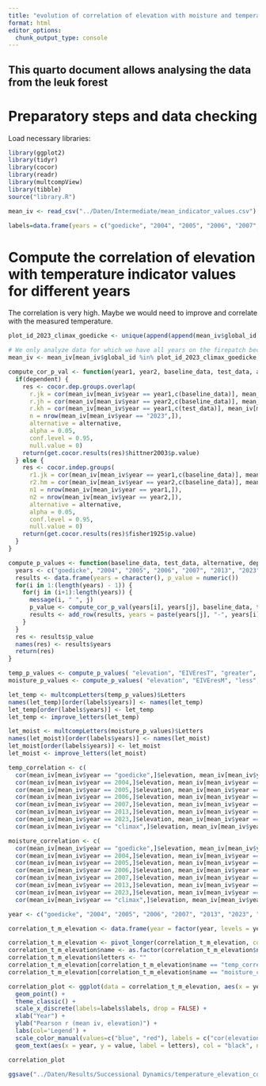 ```yaml
---
title: "evolution of correlation of elevation with moisture and temperature over time"
format: html
editor_options: 
  chunk_output_type: console
---
```


## This quarto document allows analysing the data from the leuk forest

# Preparatory steps and data checking

Load necessary libraries:
```r
library(ggplot2)
library(tidyr)
library(cocor)
library(readr)
library(multcompView)
library(tibble)
source("library.R")
```


```r
mean_iv <- read_csv("../Daten/Intermediate/mean_indicator_values.csv")

labels=data.frame(years = c("goedicke", "2004", "2005", "2006", "2007", "2013", "2023", "climax"), labels = c("Before", "2004", "2005", "2006", "2007", "2013", "2023", "Intact"))
```

# Compute the correlation of elevation with temperature indicator values for different years

The correlation is very high. Maybe we would need to improve and correlate with the measured temperature.

```r
plot_id_2023_climax_goedicke <- unique(append(append(mean_iv$global_id[mean_iv$year == 2023], mean_iv$global_id[mean_iv$year == "climax"]), mean_iv$global_id[mean_iv$year == "goedicke"]))

# We only analyze data for which we have all years on the firepatch because there are better statistical tests if all the plots are common
mean_iv <- mean_iv[mean_iv$global_id %in% plot_id_2023_climax_goedicke,]

compute_cor_p_val <- function(year1, year2, baseline_data, test_data, alternative, dependent) {
  if(dependent) {
    res <- cocor.dep.groups.overlap(
      r.jk = cor(mean_iv[mean_iv$year == year1,c(baseline_data)], mean_iv[mean_iv$year == year1,c(test_data)])[1,1], 
      r.jh = cor(mean_iv[mean_iv$year == year2,c(baseline_data)], mean_iv[mean_iv$year == year2,c(test_data)])[1,1],
      r.kh = cor(mean_iv[mean_iv$year == year1,c(test_data)], mean_iv[mean_iv$year == year2,c(test_data)])[1,1],
      n = nrow(mean_iv[mean_iv$year == "2023",]), 
      alternative = alternative, 
      alpha = 0.05, 
      conf.level = 0.95, 
      null.value = 0)
    return(get.cocor.results(res)$hittner2003$p.value)
  } else {
    res <- cocor.indep.groups(
      r1.jk = cor(mean_iv[mean_iv$year == year1,c(baseline_data)], mean_iv[mean_iv$year == year1,c(test_data)])[1,1], 
      r2.hm = cor(mean_iv[mean_iv$year == year2,c(baseline_data)], mean_iv[mean_iv$year == year2,c(test_data)])[1,1],
      n1 = nrow(mean_iv[mean_iv$year == year1,]), 
      n2 = nrow(mean_iv[mean_iv$year == year2,]), 
      alternative = alternative, 
      alpha = 0.05, 
      conf.level = 0.95, 
      null.value = 0)
    return(get.cocor.results(res)$fisher1925$p.value)
  }
}

compute_p_values <- function(baseline_data, test_data, alternative, dependent) {
  years <- c("goedicke", "2004", "2005", "2006", "2007", "2013", "2023", "climax")
  results <- data.frame(years = character(), p_value = numeric())
  for(i in 1:(length(years) - 1)) {
    for(j in (i+1):length(years)) {
      message(i, " ", j)
      p_value <- compute_cor_p_val(years[i], years[j], baseline_data, test_data, alternative, (!years[i] %in% c("climax", "goedicke")) & (!years[j] %in% c("climax", "goedicke")) & dependent)
      results <- add_row(results, years = paste(years[j], "-", years[i], sep = ""), p_value = p_value)
    }
  }
  res <- results$p_value
  names(res) <- results$years
  return(res)
}

temp_p_values <- compute_p_values( "elevation", "EIVEresT", "greater", T)
moisture_p_values <- compute_p_values( "elevation", "EIVEresM", "less", T)

let_temp <- multcompLetters(temp_p_values)$Letters
names(let_temp)[order(labels$years)] <- names(let_temp)
let_temp[order(labels$years)] <- let_temp
let_temp <- improve_letters(let_temp)

let_moist <- multcompLetters(moisture_p_values)$Letters
names(let_moist)[order(labels$years)] <- names(let_moist)
let_moist[order(labels$years)] <- let_moist
let_moist <- improve_letters(let_moist)

temp_correlation <- c(
  cor(mean_iv[mean_iv$year == "goedicke",]$elevation, mean_iv[mean_iv$year == "goedicke",]$EIVEresT),
  cor(mean_iv[mean_iv$year == 2004,]$elevation, mean_iv[mean_iv$year == 2004,]$EIVEresT),
  cor(mean_iv[mean_iv$year == 2005,]$elevation, mean_iv[mean_iv$year == 2005,]$EIVEresT),
  cor(mean_iv[mean_iv$year == 2006,]$elevation, mean_iv[mean_iv$year == 2006,]$EIVEresT),
  cor(mean_iv[mean_iv$year == 2007,]$elevation, mean_iv[mean_iv$year == 2007,]$EIVEresT),
  cor(mean_iv[mean_iv$year == 2013,]$elevation, mean_iv[mean_iv$year == 2013,]$EIVEresT),
  cor(mean_iv[mean_iv$year == 2023,]$elevation, mean_iv[mean_iv$year == 2023,]$EIVEresT),
  cor(mean_iv[mean_iv$year == "climax",]$elevation, mean_iv[mean_iv$year == "climax",]$EIVEresT))

moisture_correlation <- c(
  cor(mean_iv[mean_iv$year == "goedicke",]$elevation, mean_iv[mean_iv$year == "goedicke",]$EIVEresM),
  cor(mean_iv[mean_iv$year == 2004,]$elevation, mean_iv[mean_iv$year == 2004,]$EIVEresM),
  cor(mean_iv[mean_iv$year == 2005,]$elevation, mean_iv[mean_iv$year == 2005,]$EIVEresM),
  cor(mean_iv[mean_iv$year == 2006,]$elevation, mean_iv[mean_iv$year == 2006,]$EIVEresM),
  cor(mean_iv[mean_iv$year == 2007,]$elevation, mean_iv[mean_iv$year == 2007,]$EIVEresM),
  cor(mean_iv[mean_iv$year == 2013,]$elevation, mean_iv[mean_iv$year == 2013,]$EIVEresM),
  cor(mean_iv[mean_iv$year == 2023,]$elevation, mean_iv[mean_iv$year == 2023,]$EIVEresM),
  cor(mean_iv[mean_iv$year == "climax",]$elevation, mean_iv[mean_iv$year == "climax",]$EIVEresM))

year <- c("goedicke", "2004", "2005", "2006", "2007", "2013", "2023", "climax")

correlation_t_m_elevation <- data.frame(year = factor(year, levels = year), temp_correlation = -temp_correlation, moisture_correlation = moisture_correlation)

correlation_t_m_elevation <- pivot_longer(correlation_t_m_elevation, cols = c(2,3))
correlation_t_m_elevation$name <- as.factor(correlation_t_m_elevation$name)
correlation_t_m_elevation$letters <- ""
correlation_t_m_elevation[correlation_t_m_elevation$name == "temp_correlation",]$letters <- let_temp
correlation_t_m_elevation[correlation_t_m_elevation$name == "moisture_correlation",]$letters <- let_moist

correlation_plot <- ggplot(data = correlation_t_m_elevation, aes(x = year, y = value, group = name, col = name)) + 
  geom_point() + 
  theme_classic() +
  scale_x_discrete(labels=labels$labels, drop = FALSE) +
  xlab("Year") + 
  ylab("Pearson r (mean iv, elevation)") +
  labs(col='Legend') +
  scale_color_manual(values=c("blue", "red"), labels = c("cor(elevation, M)", "-cor(elevation, T)")) +
  geom_text(aes(x = year, y = value, label = letters), col = "black", nudge_y = .015, size = 3)

correlation_plot

ggsave("../Daten/Results/Successional Dynamics/temperature_elevation_correlation.png")
```

